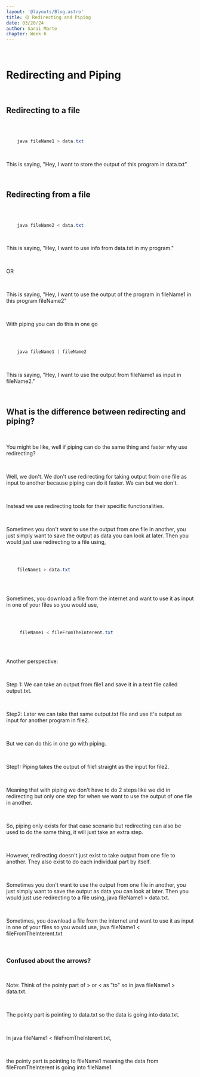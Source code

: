 ```yaml
---
layout: '@layouts/Blog.astro'
title: 🟡 Redirecting and Piping
date: 03/20/24
author: Sarai Marte
chapter: Week 6
---
```



<span style="font-family: var(--primaryFont);">

&nbsp;&nbsp;&nbsp;&nbsp;

# Redirecting and Piping

&nbsp;&nbsp;&nbsp;&nbsp;

## Redirecting to a file

&nbsp;&nbsp;&nbsp;&nbsp;

```java 

    java fileName1 > data.txt


```
&nbsp;&nbsp;&nbsp;&nbsp;

This is saying, "Hey, I want to store the output of this program in data.txt"

&nbsp;&nbsp;&nbsp;&nbsp;

## Redirecting from a file

&nbsp;&nbsp;&nbsp;&nbsp;

```java 

    java fileName2 < data.txt


```
&nbsp;&nbsp;&nbsp;&nbsp;

This is saying, "Hey, I want to use info from data.txt in my program."

&nbsp;&nbsp;&nbsp;&nbsp;

OR

&nbsp;&nbsp;&nbsp;&nbsp;

This is saying, "Hey, I want to use the output of the program in fileName1 in this program
fileName2"

&nbsp;&nbsp;&nbsp;&nbsp;

With piping you can do this in one go

&nbsp;&nbsp;&nbsp;&nbsp;

```java 

    java fileName1 | fileName2


```

&nbsp;&nbsp;&nbsp;&nbsp;

This is saying, "Hey, I want to use the output from fileName1 as input in fileName2."

&nbsp;&nbsp;&nbsp;&nbsp;

## What is the difference between redirecting and piping?

&nbsp;&nbsp;&nbsp;&nbsp;

You might be like, well if piping can do the same thing and faster why use redirecting?

&nbsp;&nbsp;&nbsp;&nbsp;

Well, we don't. We don't use redirecting for taking output from one file as input to another
because piping can do it faster. We can but we don't.

&nbsp;&nbsp;&nbsp;&nbsp;

Instead we use redirecting tools for their specific functionalities.

&nbsp;&nbsp;&nbsp;&nbsp;

Sometimes you don't want to use the output from one file in another, you just simply want to
save the output as data you can look at later. Then you would just use redirecting to a file using,

&nbsp;&nbsp;&nbsp;&nbsp;

```java

    fileName1 > data.txt
     
```
&nbsp;&nbsp;&nbsp;&nbsp;

Sometimes, you download a file from the internet and want to use it as input in one of your files
so you would use,

&nbsp;&nbsp;&nbsp;&nbsp;

```java

     fileName1 < fileFromTheInterent.txt
     
```

&nbsp;&nbsp;&nbsp;&nbsp;

Another perspective:

&nbsp;&nbsp;&nbsp;&nbsp;

Step 1: We can take an output from file1 and save it in a text file called output.txt.

&nbsp;&nbsp;&nbsp;&nbsp;

Step2: Later we can take that same output.txt file and use it's output as input for another program in file2.

&nbsp;&nbsp;&nbsp;&nbsp;

But we can do this in one go with piping.

&nbsp;&nbsp;&nbsp;&nbsp;

Step1: Piping takes the output of file1 straight as the input for file2.

&nbsp;&nbsp;&nbsp;&nbsp;

Meaning that with piping we don't have to do 2 steps like we did in redirecting but only one step for when we want to use the output of one file in another.

&nbsp;&nbsp;&nbsp;&nbsp;

So, piping only exists for that case scenario but redirecting can also be used to do the same
thing, it will just take an extra step.

&nbsp;&nbsp;&nbsp;&nbsp;

However, redirecting doesn't just exist to take output from one file to another. They also exist to
do each individual part by itself.

&nbsp;&nbsp;&nbsp;&nbsp;

Sometimes you don't want to use the output from one file in another, you just simply want to
save the output as data you can look at later. Then you would just use redirecting to a file using,
java fileName1 > data.txt.

&nbsp;&nbsp;&nbsp;&nbsp;

Sometimes, you download a file from the internet and want to use it as input in one of your files
so you would use,
java fileName1 < fileFromTheInterent.txt

&nbsp;&nbsp;&nbsp;&nbsp;

### Confused about the arrows?

&nbsp;&nbsp;&nbsp;&nbsp;

Note: Think of the pointy part of > or < as "to" so in
java fileName1 > data.txt.

&nbsp;&nbsp;&nbsp;&nbsp;

The pointy part is pointing to data.txt so the data is going into data.txt.

&nbsp;&nbsp;&nbsp;&nbsp;

In java fileName1 < fileFromTheInterent.txt,

&nbsp;&nbsp;&nbsp;&nbsp;

the pointy part is pointing to fileName1 meaning the data from fileFromTheInterent is going into
fileName1.


</span>